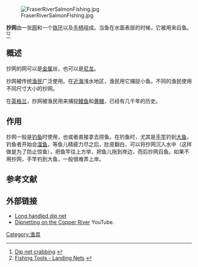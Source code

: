 [[Image:FraserRiverSalmonFishing.jpg|thumb]]

'''抄网'''由一张[[网|网]]和一个[[铁环|铁环]]以及[[手柄|手柄]]组成。当鱼在水面表层的时候，它被用来舀鱼。<ref>[http://www.vims.edu/adv/ed/crab/net.html Dip net crabbing] {{webarchive|url=https://web.archive.org/web/20080804054259/http://www.vims.edu/adv/ed/crab/net.html |date=2008-08-04 }}</ref><ref name="Fishing Tools - Landing Nets">[http://www.abc-of-fishing.net/fishing-tools/landing-net.asp Fishing Tools - Landing Nets] {{webarchive|url=https://web.archive.org/web/20080915101844/http://www.abc-of-fishing.net/fishing-tools/landing-net.asp |date=2008-09-15 }}</ref> 

==概述==
抄网的网可以是[[金属|金属]]丝，也可以是[[尼龙|尼龙]]。

抄网被传统[[渔民|渔民]]广泛使用。在[[近海|近海]]浅水地区，渔民用它捕捉小鱼。不同的渔民使用不同尺寸大小的抄网。

在[[英格兰|英格兰]]，抄网被渔民用来捕捉[[鳗鱼|鳗鱼]]和[[黄鳝|黄鳝]]，已经有几千年的历史。

==作用==
抄网一般是[[钓鱼|钓鱼]]时使用，也或者直接拿去捞鱼。在钓鱼时，尤其是[[手竿|手竿]]钓到[[鱼|大鱼]]，钓鱼者开始会[[溜鱼|溜鱼]]，等鱼儿精疲力尽之后，肚皮翻白，可以将抄网沉入水中（这样做是为了防止惊鱼），把鱼竿往上方举，把鱼儿拖到岸边，而后抄网舀鱼。如果不用抄网，手竿钓到大鱼，一般很难弄上岸。

==参考文献==
{{reflist}}

==外部链接==
{{Commonscat|Hand nets}}
* [http://www.nzetc.org/tm/scholarly/MacToke-fig-MacTokeP002a.html Long handled dip net] {{Wayback|url=http://www.nzetc.org/tm/scholarly/MacToke-fig-MacTokeP002a.html |date=20110518163932 }}
* [http://www.youtube.com/watch?v=xTQkTZ13Rsc Dipnetting on the Copper River] {{Wayback|url=http://www.youtube.com/watch?v=xTQkTZ13Rsc |date=20160305182619 }} YouTube.

{{捕鱼}}
{{渔业}}

{{DEFAULTSORT:Chao抄}}
[[Category:渔具|Category:渔具]]